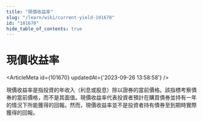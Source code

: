 ```yaml
---
title: "現價收益率"
slug: "/learn/wiki/current-yield-101670"
id: "101670"
hide_table_of_contents: true
---
```



# 現價收益率

<ArticleMeta id={101670} updatedAt={'2023-09-26 13:58:58'} />
<div className='border-solid border-b border-t-0 my-4 border-[var(--ifm-color-gray-300)]' />

現價收益率是指投資的年收入（利息或股息）除以證券的當前價格。該指標考察債券的當前價格，而不是其面值。現價收益率代表投資者預計在購買債券並持有一年的情況下所能獲得的回報。然而，現價收益率並不是投資者持有債券至到期時實際獲得的回報。
